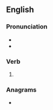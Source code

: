 ==English==

===Pronunciation===
* {{IPA|en|/kɹuːnz/}}
* {{rhymes|en|uːnz|s=1}}

===Verb===
{{head|en|verb form}}

# {{en-third-person singular of|croon}}

===Anagrams===
* {{anagrams|en|a=cnoors|Corson|Cronos|Croson|r'coons|roscón}}